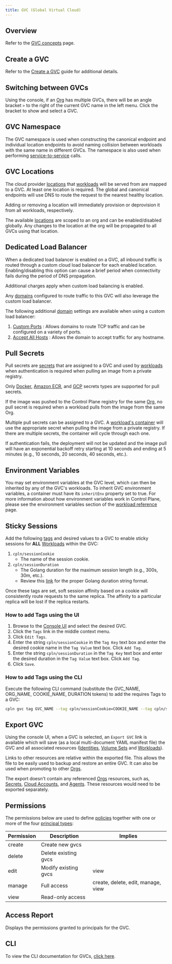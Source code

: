 ```yaml
---
title: GVC (Global Virtual Cloud)
---
```


## Overview

Refer to the [GVC concepts](/concepts/gvc) page.

## Create a GVC

Refer to the [Create a GVC](/guides/create-resources/create-gvc) guide for additional details.

## Switching between GVCs

Using the console, if an [Org](org) has multiple GVCs, there will be an angle bracket `>` to the right of the current GVC name in the left menu. Click the bracket to show and select a GVC.

## GVC Namespace

The GVC namespace is used when constructing the canonical endpoint and individual location endpoints to avoid naming collision between workloads with the same name in different GVCs. The namespace is also used when performing [service-to-service](/guides/configure-resources/service-to-service) calls.

## GVC Locations

The cloud provider [locations](location) that [workloads](workload) will be served from are mapped to a GVC. At least one location is required. The global and canonical endpoints will use DNS to route the request to the nearest healthy location.

<Note>Adding or removing a location will immediately provision or deprovision it from all workloads, respectively.</Note>

The available [locations](location) are scoped to an org and can be enabled/disabled globally. Any changes to the location at the org will be propagated to all GVCs using that location.

## Dedicated Load Balancer

When a dedicated load balancer is enabled on a GVC, all inbound traffic is routed through a custom cloud load balancer for each enabled location. Enabling/disabling this option can cause a brief period when connectivity fails during the period of DNS propagation.

Additional charges apply when custom load balancing is enabled.

Any [domains](domain) configured to route traffic to this GVC will also leverage the custom load balancer.

The following additional [domain](domain#dedicated-load-balancer-options) settings are available when using a custom load balancer:

1. [Custom Ports](domain#custom-ports) : Allows domains to route TCP traffic and can be configured on a variety of ports.
1. [Accept All Hosts](domain#accept-all-hosts) : Allows the domain to accept traffic for any hostname.

## Pull Secrets

Pull secrets are [secrets](secret) that are assigned to a GVC and used by [workloads](workload) when authentication is required when pulling an image from a private registry.

Only [Docker](secret#docker), [Amazon ECR](secret#ecr), and [GCP](secret#google-cloud-platform-gcp) secrets types are supported for pull secrets.

<Tip>

If the image was pushed to the Control Plane registry for the same [Org](org), no pull secret is required when a workload pulls from the image from the same Org.

</Tip>

Multiple pull secrets can be assigned to a GVC. A [workload's container](workload#containers) will use the appropriate secret when pulling the image from a private registry. If there are multiple secrets, the container will cycle through each one.

If authentication fails, the deployment will not be updated and the image pull will have an exponential backoff retry starting at 10 seconds and ending at 5 minutes (e.g., 10 seconds, 20 seconds, 40 seconds, etc.).

## Environment Variables

You may set environment variables at the GVC level, which can then be inherited by any of the GVC's workloads. To inherit GVC environment variables, a container must have its `inheritEnv` property set to true. For more information about how environment variables work in Control Plane, please see the environment variables section of the [workload reference](workload#environment-variables) page.

## Sticky Sessions

Add the following [tags](misc#tags) and desired values to a GVC to enable sticky sessions for **ALL** [Workloads](workload) within the GVC:

1. `cpln/sessionCookie`
   - The name of the session cookie.
2. `cpln/sessionDuration`
   - The Golang duration for the maximum session length (e.g., 300s, 30m, etc.).
   - Review this [link](https://pkg.go.dev/time#ParseDuration) for the proper Golang duration string format.

Once these tags are set, soft session affinity based on a cookie will consistently route requests to the same replica. The affinity to a particular replica will be lost if the replica restarts.

### How to add Tags using the UI

1. Browse to the [Console UI](https://console.cpln.io/) and select the desired GVC.
2. Click the `Tags` link in the middle context menu.
3. Click `Edit Tags`.
4. Enter the string `cpln/sessionCookie` in the `Tag Key` text box and enter the desired cookie name in the `Tag Value` text box. Click `Add Tag`.
5. Enter the string `cpln/sessionDuration` in the `Tag Key` text box and enter the desired duration in the `Tag Value` text box. Click `Add Tag`.
6. Click `Save`.

### How to add Tags using the CLI

Execute the following CLI command (substitute the GVC_NAME, ORG_NAME, COOKIE_NAME, DURATION tokens) to add the requires Tags to a GVC:

```bash
cpln gvc tag GVC_NAME --tag cpln/sessionCookie=COOKIE_NAME --tag cpln/sessionDuration=DURATION --org ORG_NAME
```

## Export GVC

Using the console UI, when a GVC is selected, an `Export GVC` link is available which will save (as a local multi-document YAML manifest file) the GVC and all associated resources ([Identities](identity), [Volume Sets](volumeset) and [Workloads](workload)).

Links to other resources are relative within the exported file. This allows the file to be easily used to backup and restore an entire GVC. It can also be used when promoting to other [Orgs](org).

The export doesn't contain any referenced [Orgs](org) resources, such as, [Secrets](secret), [Cloud Accounts](cloudaccount), and [Agents](agent). These resources would need to be exported separately.

## Permissions

The permissions below are used to define [policies](policy) together with one or more of the four [principal types](/concepts/principal_types):

| Permission | Description          | Implies                            |
| ---------- | -------------------- | ---------------------------------- |
| create     | Create new gvcs      |                                    |
| delete     | Delete existing gvcs |                                    |
| edit       | Modify existing gvcs | view                               |
| manage     | Full access          | create, delete, edit, manage, view |
| view       | Read-only access     |                                    |

## Access Report

Displays the permissions granted to principals for the GVC.

## CLI

To view the CLI documentation for GVCs, [click here](cli#gvc).
